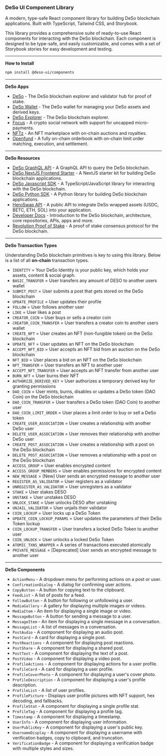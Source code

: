 
<Meta title="Introduction" />

### DeSo UI Component Library

A modern, type-safe React component library for building DeSo blockchain applications. Built with TypeScript, Tailwind CSS, and Storybook.

This library provides a comprehensive suite of ready-to-use React components for interacting with the DeSo blockchain. Each component is designed to be type-safe, and easily customizable, and comes with a set of Storybook stories for easy development and testing.

---

**How to Install**

```bash
npm install @deso-ui/components
```
---

**DeSo Apps**

- [DeSo](https://deso.com) - The DeSo blockchain explorer and validator hub for proof of stake.
- [DeSo Wallet](https://wallet.deso.com) - The DeSo wallet for managing your DeSo assets and derived keys.
- [DeSo Explorer](https://explorer.deso.com) - The DeSo blockchain explorer.
- [Focus](https://focus.xyz) - A crypto social network with support for uncapped micro-payments.
- [NFTz](https://nftz.xyz) - An NFT marketplace with on-chain auctions and royalties.
- [Openfund](https://openfund.com) - A fully on-chain orderbook with on-chain limit order matching, execution, and settlement.
---

**DeSo Resources**
- [DeSo GraphQL API](https://graphql-prod.deso.com/) - A GraphQL API to query the DeSo blockchain.
- [DeSo NextJS Frontend Starter](https://docs.deso.org/frontend-nextjs-example) - A NextJS starter kit for building DeSo blockchain applications.
- [DeSo Javascript SDK](https://github.com/deso-protocol/deso-js/tree/main) - A TypeScript/JavaScript library for interacting with the DeSo blockchain.
- [DeSo Python SDK](https://github.com/deso-protocol/deso-python-sdk) - A Python library for building DeSo blockchain applications.
- [HeroSwap API](https://heroswap.com/docs) - A public API to integrate DeSo wrapped assets (USDC, BETC, ETH, SOL) into your application.
- [Developer Docs](https://docs.deso.org) - Introduction to the DeSo blockchain, architecture, core repositories, APIs, apps and more.
- [Revolution Proof of Stake](https://revolution.deso.com/) - A proof of stake consensus protocol for the DeSo blockchain.

---

**DeSo Transaction Types**

Understanding DeSo blockchain primitives is key to using this library. Below is a list of all **on-chain** transaction types.

- `IDENTITY` = Your DeSo Identity is your public key, which holds your assets, content & social graph.
- `BASIC_TRANSFER` = User transfers any amount of DESO to another users wallet
- `SUBMIT_POST` = User submits a post that gets stored on the DeSo blockchain
- `UPDATE_PROFILE` = User updates their profile
- `FOLLOW` = User follows another user
- `LIKE` = User likes a post
- `CREATOR_COIN` = User buys or sells a creator coin
- `CREATOR_COIN_TRANSFER` = User transfers a creator coin to another users wallet
- `CREATE_NFT` = User creates an NFT (non-fungible token) on the DeSo blockchain
- `UPDATE_NFT` = User updates an NFT on the DeSo blockchain
- `ACCEPT_NFT_BID` = User accepts an NFT bid from an auction on the DeSo blockchain
- `NFT_BID` = User places a bid on an NFT on the DeSo blockchain
- `NFT_TRANSFER` = User transfers an NFT to another user
- `ACCEPT_NFT_TRANSFER` = User accepts an NFT transfer from another user
- `BURN_NFT` = User burns their NFT
- `AUTHORIZE_DERIVED_KEY` = User authorizes a temporary derived key for granting permissions
- `DAO_COIN` = User mints, burns, disables or updates a DeSo token (DAO Coin) on the DeSo blockchain
- `DAO_COIN_TRANSFER` = User transfers a DeSo token (DAO Coin) to another user
- `DAO_COIN_LIMIT_ORDER` = User places a limit order to buy or sell a DeSo token
- `CREATE_USER_ASSOCIATION` = User creates a relationship with another DeSo user
- `DELETE_USER_ASSOCIATION` = User removes their relationship with another DeSo user
- `CREATE_POST_ASSOCIATION` = User creates a relationship with a post on the DeSo blockchain
- `DELETE_POST_ASSOCIATION` = User removes a relationship with a post on the DeSo blockchain
- `ACCESS_GROUP` = User enables encrypted content
- `ACCESS_GROUP_MEMBERS` = User enables permissions for encrypted content
- `NEW_MESSAGE` = [New] User sends an encrypted message to another user
- `REGISTER_AS_VALIDATOR` = User registers as a validator
- `UNREGISTER_AS_VALIDATOR` = User unregisters as a validator
- `STAKE` = User stakes DESO
- `UNSTAKE` = User unstakes DESO
- `UNLOCK_STAKE` = User unlocks DESO after unstaking
- `UNJAIL_VALIDATOR` = User unjails their validator
- `COIN_LOCKUP` = User locks up a DeSo Token
- `UPDATE_COIN_LOCKUP_PARAMS` = User updates the parameters of their DeSo Token lockup
- `COIN_LOCKUP_TRANSFER` = User transfers a locked DeSo Token to another user
- `COIN_UNLOCK` = User unlocks a locked DeSo Token
- `ATOMIC_TXNS_WRAPPER` = A series of transactions executed atomically
- `PRIVATE_MESSAGE` = [Deprecated] User sends an encrypted message to another user

---

**DeSo Components**

- `ActionMenu` - A dropdown menu for performing actions on a post or user.
- `ConfirmationDialog` - A dialog for confirming user actions.
- `CopyButton` - A button for copying text to the clipboard.
- `FeedList` - A list of posts for a feed.
- `FollowButton` - A button for following or unfollowing a user.
- `MediaGallery` - A gallery for displaying multiple images or videos.
- `MediaItem` - An item for displaying a single image or video.
- `MessageButton` - A button for sending a message to a user.
- `MessageItem` - An item for displaying a single message in a conversation.
- `MessageList` - A list of messages in a conversation.
- `PostAudio` - A component for displaying an audio post.
- `PostCard` - A card for displaying a single post.
- `PostReactions` - A component for displaying post reactions.
- `PostShare` - A component for displaying a shared post.
- `PostText` - A component for displaying the text of a post.
- `PostVideo` - A component for displaying a video post.
- `ProfileActions` - A component for displaying actions for a user profile.
- `ProfileCard` - A card for displaying a user profile.
- `ProfileCoverPhoto` - A component for displaying a user's cover photo.
- `ProfileDescription` - A component for displaying a user's profile description.
- `ProfileList` - A list of user profiles.
- `ProfilePicture` - Displays user profile pictures with NFT support, hex decoding, and fallbacks.
- `ProfileStat` - A component for displaying a single profile stat.
- `ProfileTag` - A component for displaying a profile tag.
- `Timestamp` - A component for displaying a timestamp.
- `UserInfo` - A component for displaying user information.
- `UserPublicKey` - A component for displaying a user's public key.
- `UsernameDisplay` - A component for displaying a username with verification badges, copy to clipboard, and truncation.
- `VerificationBadge` - A component for displaying a verification badge with multiple styles and sizes.